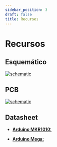```yaml
---
sidebar_position: 3
draft: false
title: Recursos
---
```


# Recursos

## Esquemático


[![schematic](/mod/m06/Schematic_M06.svg)](/mod/m06/Schematic_M06.svg)

## PCB
[![schematic](/mod/m06/PCB_PCB_M06.svg)](/mod/m06/PCB_PCB_M06.svg)
## Datasheet

- [**Arduino MKR1010:** ](https://store.arduino.cc/products/arduino-mkr-wifi-1010?srsltid=AfmBOopuqhPcnL_g6X13EPv-cAPoeowIli0jrNlBvyCXitpMoT2r5DgQ)

- [**Arduino Mega:**](https://store.arduino.cc/products/arduino-mega-2560-rev3?srsltid=AfmBOoqIGUiOGwnAjR_UJYbCID3wB8KRJDeBTUE0RIZ8ZkzfDN-yShzp)